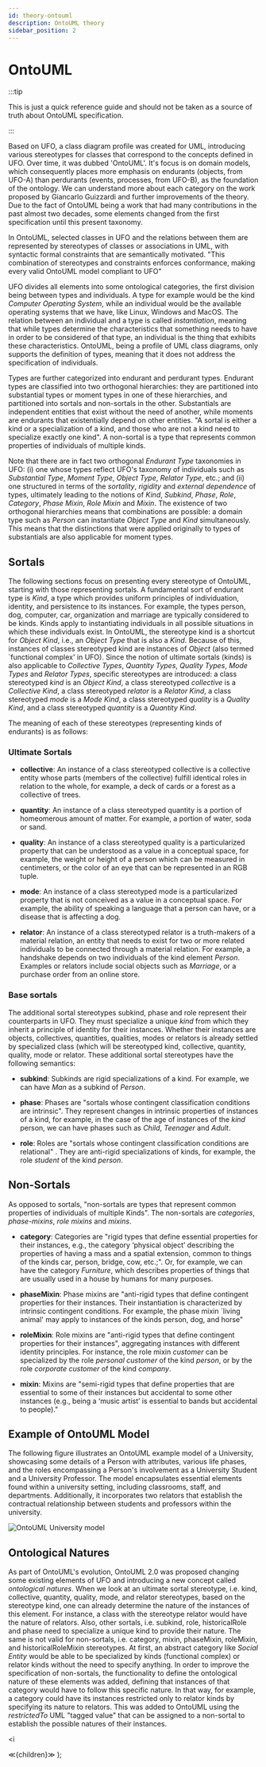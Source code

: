 ```yaml
---
id: theory-ontouml
description: OntoUML theory
sidebar_position: 2
---
```


# OntoUML

:::tip

This is just a quick reference guide and should not be taken as a source of truth about OntoUML specification.

:::

Based on UFO, a class diagram profile was created for UML, introducing various stereotypes for classes that correspond to the concepts defined in UFO. Over time, it was dubbed 'OntoUML'. It's focus is on domain models, which consequently places more emphasis on endurants (objects, from UFO-A) than perdurants (events, processes, from UFO-B), as the foundation of the ontology. We can understand more about each category on the work proposed by Giancarlo Guizzardi and further improvements of the theory. Due to the fact of OntoUML being a work that had many contributions in the past almost two decades, some elements changed from the first specification until this present taxonomy.

In OntoUML, selected classes in UFO and the relations between them are represented by stereotypes of classes or associations in UML, with syntactic formal constraints that are semantically motivated. "This combination of stereotypes and constraints enforces conformance, making every valid OntoUML model compliant to UFO"

UFO divides all elements into some ontological categories, the first division being between types and individuals. A type for example would be the kind *Computer Operating System*, while an individual would be the available operating systems that we have, like Linux, Windows and MacOS. The relation between an individual and a type is called  *instantiation*, meaning that while types determine the characteristics that something needs to have in order to be considered of that type, an individual is the thing that exhibits these characteristics. OntoUML, being a profile of UML class diagrams, only supports the definition of types, meaning that it does not address the specification of individuals.

Types are further categorized into endurant and perdurant types. Endurant types are classified into two orthogonal hierarchies: they are partitioned into substantial types or moment types in one of these hierarchies, and partitioned into sortals and non-sortals in the other. Substantials are independent entities that exist without the need of another, while moments are endurants that existentially depend on other entities. "A sortal is either a kind or a specialization of a kind, and those who are not a kind need to specialize exactly one kind". A non-sortal is a type that represents common properties of individuals of multiple kinds.

Note that there are in fact two orthogonal *Endurant Type* taxonomies in UFO: (i) one whose types reflect UFO's taxonomy of individuals such as *Substantial Type*, *Moment Type*, *Object Type*, *Relator Type*, etc.; and (ii) one structured in terms of the *sortality*, *rigidity* and *external dependence* of types, ultimately leading to the notions of *Kind*, *Subkind*, *Phase*, *Role*, *Category*, *Phase Mixin*, *Role Mixin* and *Mixin*. The existence of two orthogonal hierarchies means that combinations are possible: a domain type such as *Person* can instantiate *Object Type* and *Kind* simultaneously. This means that the distinctions that were applied originally to types of substantials are also applicable for moment types.

## Sortals

The following sections focus on presenting every stereotype of OntoUML, starting with those representing sortals. A fundamental sort of endurant type is  *Kind*, a type which provides uniform principles of individuation, identity, and persistence to its instances. For example, the types person, dog, computer, car, organization and marriage are typically considered to be kinds. Kinds apply to instantiating individuals in all possible situations in which these individuals exist. In OntoUML, the stereotype <Stereotype>kind</Stereotype> is a shortcut for  *Object Kind*, i.e., an  *Object Type* that is also a  *Kind*. Because of this, instances of classes stereotyped <Stereotype>kind</Stereotype> are instances of  *Object* (also termed `functional complex' in UFO). Since the notion of ultimate sortals (kinds) is also applicable to  *Collective Types*,  *Quantity Types*,  *Quality Types*,  *Mode Types* and  *Relator Types*, specific stereotypes are introduced: a class stereotyped *kind* is an  *Object Kind*, a class stereotyped *collective* is a  *Collective Kind*, a class stereotyped *relator* is a  *Relator Kind*, a class stereotyped *mode* is a  *Mode Kind*, a class stereotyped *quality* is a  *Quality Kind*, and a class stereotyped *quantity* is a  *Quantity Kind*.

The meaning of each of these stereotypes (representing kinds of endurants) is as follows:

### Ultimate Sortals
- **<Stereotype>collective</Stereotype>**: An instance of a class stereotyped <Stereotype>collective</Stereotype> is a collective entity whose parts (members of the collective) fulfill identical roles in relation to the whole, for example, a deck of cards or a forest as a collective of trees.

- **<Stereotype>quantity</Stereotype>**: An instance of a class stereotyped  <Stereotype>quantity</Stereotype> is a portion of homeomerous amount of matter. For example, a portion of water, soda or sand.

- **<Stereotype>quality</Stereotype>**: An instance of a class stereotyped <Stereotype>quality</Stereotype>  is a particularized  property that can be understood as a value in a conceptual space, for example, the weight or height of a person which can be measured in centimeters, or the color of an eye that can be represented in an RGB tuple.

- **<Stereotype>mode</Stereotype>**: An instance of a class stereotyped <Stereotype>mode</Stereotype> is a particularized property that is not conceived as a value in a conceptual space. For example, the ability of speaking a language that a person can have, or a disease that is affecting a dog.

- **<Stereotype>relator</Stereotype>**: An instance of a class stereotyped <Stereotype>relator</Stereotype> is a truth-makers of a material relation, an entity that needs to exist for two or more related individuals to be connected through a material relation. For example, a handshake depends on two individuals of the kind element *Person*. Examples or relators include social objects such as *Marriage*, or a purchase order from an online store.

### Base sortals

The additional sortal stereotypes <Stereotype>subkind</Stereotype>, <Stereotype>phase</Stereotype> and <Stereotype>role</Stereotype> represent their counterparts in UFO. They must specialize a unique *kind* from which they inherit a principle of identity for their instances. Whether their instances are objects, collectives, quantities, qualities, modes or relators is already settled by specialized class (which will be stereotyped <Stereotype>kind</Stereotype>, <Stereotype>collective</Stereotype>, <Stereotype>quantity</Stereotype>, <Stereotype>quality</Stereotype>, <Stereotype>mode</Stereotype> or <Stereotype>relator</Stereotype>. These additional sortal stereotypes have the following semantics:

- **<Stereotype>subkind</Stereotype>**: Subkinds are rigid specializations of a kind. For example, we can have *Man* as a subkind of *Person*.

- **<Stereotype>phase</Stereotype>**: Phases are "sortals whose contingent classification conditions are intrinsic". They represent changes in intrinsic properties of instances of a kind, for example, in the case of the age of instances of the *kind* person, we can have phases such as  *Child*, *Teenager* and *Adult*.

- **<Stereotype>role</Stereotype>**: Roles are "sortals whose contingent classification conditions are relational" . They are anti-rigid specializations of kinds, for example, the role *student* of the kind *person*.

## Non-Sortals

As opposed to sortals, "non-sortals are types that represent common properties of individuals of multiple Kinds". The non-sortals are *categories*, *phase-mixins*, *role mixins* and *mixins*.

- **<Stereotype>category</Stereotype>**: Categories are "rigid types that define essential properties for their instances, e.g., the category ‘physical object’ describing the properties of having a mass and a spatial extension, common to things of the kinds car, person, bridge, cow, etc.;". Or, for example, we can have the category *Furniture*, which describes properties of things that are usually used in a house by humans for many purposes.

- **<Stereotype>phaseMixin</Stereotype>**: Phase mixins are "anti-rigid types that define contingent properties for their instances. Their instantiation is characterized by intrinsic contingent conditions. For example, the phase mixin `living animal' may apply to instances of the kinds person, dog, and horse"

- **<Stereotype>roleMixin</Stereotype>**: Role mixins are "anti-rigid types that define contingent properties for their instances", aggregating instances with different identity principles. For instance, the role mixin *customer* can be specialized by the role *personal customer* of the kind *person*, or by the role *corporate customer* of the kind *company*.

- **<Stereotype>mixin</Stereotype>**:  Mixins are "semi-rigid types that define properties that are essential to some of their instances but accidental to some other instances (e.g., being a ‘music artist’ is essential to bands but accidental to people)."

## Example of OntoUML Model

The following figure illustrates an OntoUML example model of a University, showcasing some details of a Person with attributes, various life phases, and the roles encompassing a Person's involvement as a University Student and a University Professor. The model encapsulates essential elements found within a university setting, including classrooms, staff, and departments. Additionally, it incorporates two relators that establish the contractual relationship between students and professors within the university.

![OntoUML University model](/img/diagrams/fig-diagrams-university-model.png)

## Ontological Natures

As part of OntoUML's evolution, OntoUML 2.0 was proposed changing some existing elements of UFO and introducing a new concept called *ontological natures*. When we look at an ultimate sortal stereotype, i.e. <Stereotype>kind</Stereotype>, <Stereotype>collective</Stereotype>, <Stereotype>quantity</Stereotype>, <Stereotype>quality</Stereotype>, <Stereotype>mode</Stereotype>, and <Stereotype>relator</Stereotype> stereotypes, based on the stereotype kind, one can already determine the nature of the instances of this element. For instance, a class with the stereotype <Stereotype>relator</Stereotype> would have the nature of relators. Also, other sortals, i.e. <Stereotype>subkind</Stereotype>, <Stereotype>role</Stereotype>, <Stereotype>historicalRole</Stereotype> and <Stereotype>phase</Stereotype> need to specialize a unique kind to provide their nature. The same is not valid for non-sortals, i.e. <Stereotype>category</Stereotype>, <Stereotype>mixin</Stereotype>, <Stereotype>phaseMixin</Stereotype>, <Stereotype>roleMixin</Stereotype>, and <Stereotype>historicalRoleMixin</Stereotype> stereotypes. At first, an abstract category like *Social Entity* would be able to be specialized by kinds (functional complex) or relator kinds without the need to specify anything. In order to improve the specification of non-sortals, the functionality to define the ontological nature of these elements was added, defining that instances of that category would have to follow this specific nature. In that way, for example, a category could have its instances restricted only to relator kinds by specifying its nature to relators. This was added to OntoUML using the *restrictedTo* UML "tagged value" that can be assigned to a non-sortal to establish the possible natures of their instances.

  <i
  >
  ≪{children}≫
  </i>
);
